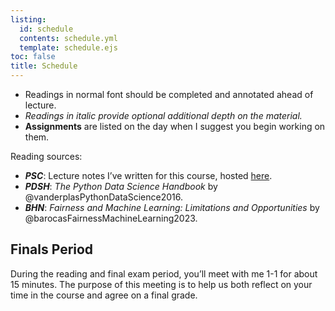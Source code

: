 ```yaml
--- 
listing: 
  id: schedule 
  contents: schedule.yml
  template: schedule.ejs
toc: false
title: Schedule  
---       
```

   
- Readings in normal font should be completed and annotated ahead of lecture. 
- *Readings in italic provide optional additional depth on the material.*   
- **Assignments** are listed on the day when I suggest you begin working on them.           
    
Reading sources:  
   
- ***PSC***: Lecture notes I've written for this course, hosted [here](https://www.philchodrow.prof/ml-notes/).  
- ***PDSH***: *The Python Data Science Handbook* by @vanderplasPythonDataScience2016. 
- ***BHN***: *Fairness and Machine Learning: Limitations and Opportunities* by @barocasFairnessMachineLearning2023. 
   
      
:::{#schedule}
:::                
  
## Finals Period              
 
During the reading and final exam period, you'll meet with me 1-1 for about 15 minutes. The purpose of this meeting is to help us both reflect on your time in the course and agree on a final grade.   

           